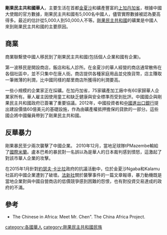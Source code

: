 '''剛果民主共和國華人'''，主要生活在首都[[金夏沙|金夏沙]]和礦產豐富的[[上加丹加省|上加丹加省]]，根據中國大使館的官方數據，剛果民主共和國有5,000名中國人，儘管實際數據被認為要高得多。最近的估計從5,000人到50,000人不等。[[剛果民主共和國|剛果民主共和國]]的礦業是中國人來到剛果民主共和國的主要原因。

==商業==
商業聯繫使中國人移民到了剛果民主共和國(包括個人企業和國有企業)。

第一波移民是開設商店，飯店和私人診所。在金夏沙的華人經營的商店通常散佈在各個社區中，並不只集中在唐人街。商店提供各種家庭用品並兌換貨幣，店主賺取一筆微薄的利潤，比中國同樣的鄰里商店所獲得的利潤要高。

一些小規模的企業家正在採礦。在加丹加省，75家​​礦產加工廠中有60家歸華人企業家所有。華人雇主因使用童工和缺乏健康與安全標準而受到批評。中國國企與剛果民主共和國政府已簽署了重要協議。2012年，中國投資者和[[中國進出口銀行|中國進出口銀行]]提出建設價值60億美元的基礎設施，作為由礦產權抵押擔保的貸款的一部分。這些國企將中國僱員帶到了剛果民主共和國。

==反華暴力==
剛果暴民至少兩次襲擊了中國企業。 2010年12月，當地足球隊tPMazembe輸給了[[國際米蘭|國際米蘭]]。盧本巴希的暴民對一名誤以為是華人的日本裁判感到憤怒，這激起了對該市華人企業的攻擊。

在2015年1月針對[[約瑟夫·卡比拉|約瑟夫·卡比拉]]政府的抗議活動中，位於金夏沙Ngaba和Kalamu社區的中國企業遭到了破壞。[[法新社|法新社]]關於襲擊事件的一篇文章報導，暴力動機既是當地企業對與中國自營商店的低價競爭感到困難的怨恨，也有對投資交易達成的政府的不滿。

==參考==
*The Chinese in Africa: Meet Mr. Chen". The China Africa Project.

{{海外華人}}
{{Authority control}}

[[category:各國華人|category:各國華人]]
[[category:剛果民主共和國民族|category:剛果民主共和國民族]]